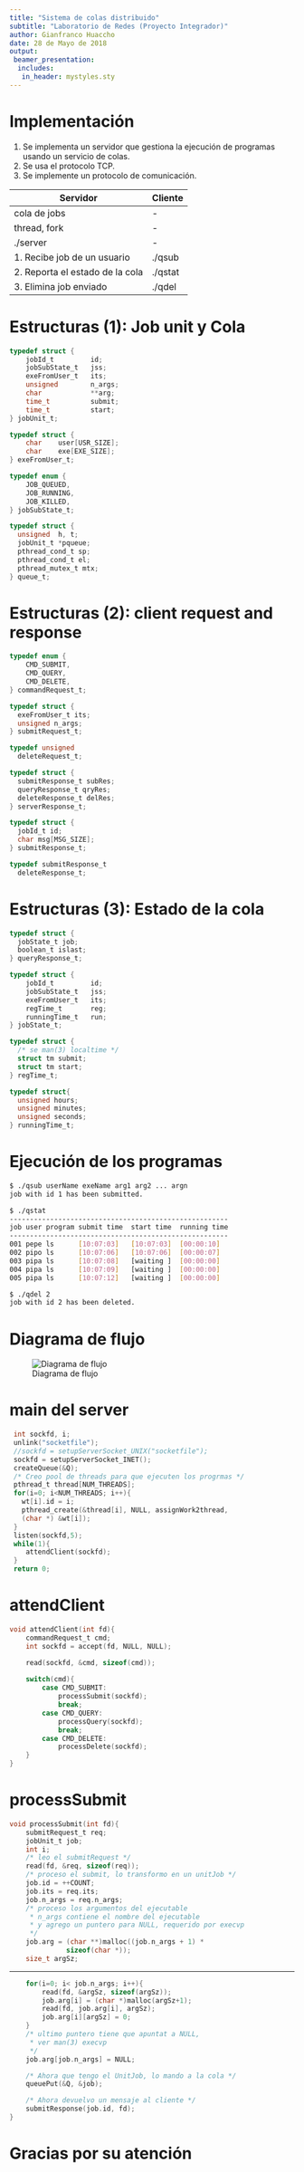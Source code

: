 ```yaml
---
title: "Sistema de colas distribuido"
subtitle: "Laboratorio de Redes (Proyecto Integrador)"
author: Gianfranco Huaccho
date: 28 de Mayo de 2018
output:
 beamer_presentation:
  includes:
   in_header: mystyles.sty
---
```

# Implementación

1. Se implementa un servidor que gestiona la ejecución de programas
   usando un servicio de colas.
2. Se usa el protocolo TCP.
3. Se implemente un protocolo de comunicación.


Servidor | Cliente
-------- | --------
cola de jobs | -
thread, fork | -
./server | -
 1. Recibe job de un usuario | ./qsub
 2. Reporta el estado de la cola | ./qstat
 3. Elimina job enviado | ./qdel

# Estructuras (1): Job unit y Cola

\begincols
\begincol{.6\textwidth}
```c
typedef struct {
	jobId_t			id;
	jobSubState_t	jss;
	exeFromUser_t	its;
	unsigned		n_args;
	char			**arg;
	time_t			submit;
	time_t			start;
} jobUnit_t;

typedef struct {
	char	user[USR_SIZE];
	char	exe[EXE_SIZE];
} exeFromUser_t;
```
\endcol
\begincol{.4\textwidth}
```c
typedef enum {
	JOB_QUEUED,
	JOB_RUNNING,
	JOB_KILLED,
} jobSubState_t;

typedef struct {
  unsigned 	h, t;
  jobUnit_t *pqueue;
  pthread_cond_t sp;
  pthread_cond_t el;
  pthread_mutex_t mtx;
} queue_t;

```
\endcol
\endcols

# Estructuras (2): client request and response

\begincols
\begincol{.5\textwidth}
```c
typedef enum {
	CMD_SUBMIT,
	CMD_QUERY,
	CMD_DELETE,
} commandRequest_t;

typedef struct {
  exeFromUser_t	its;
  unsigned n_args;
} submitRequest_t;

typedef unsigned
  deleteRequest_t;
```
\endcol
\begincol{.5\textwidth}
```c
typedef struct {
  submitResponse_t subRes;
  queryResponse_t qryRes;
  deleteResponse_t delRes;
} serverResponse_t;

typedef struct {
  jobId_t id;
  char msg[MSG_SIZE];
} submitResponse_t;

typedef submitResponse_t
  deleteResponse_t;
```
\endcol
\endcols

# Estructuras (3): Estado de la cola 

\begincols
\begincol{0.5\textwidth}
```c
typedef struct {
  jobState_t job;
  boolean_t islast;
} queryResponse_t;

typedef struct {
	jobId_t			id;
	jobSubState_t	jss;
	exeFromUser_t	its;
	regTime_t		reg;
	runningTime_t	run;
} jobState_t;
```
\endcol
\begincol{0.5\textwidth}
```c
typedef struct {
  /* se man(3) localtime */
  struct tm submit;
  struct tm start;
} regTime_t;

typedef struct{
  unsigned hours;
  unsigned minutes;
  unsigned seconds;
} runningTime_t;
```
\endcol
\endcols


# Ejecución de los programas
```bash
$ ./qsub userName exeName arg1 arg2 ... argn
job with id 1 has been submitted.
```
```bash
$ ./qstat
------------------------------------------------------
job user program submit time  start time  running time
------------------------------------------------------
001 pepe ls      [10:07:03]   [10:07:03]  [00:00:10]
002 pipo ls      [10:07:06]   [10:07:06]  [00:00:07]
003 pipa ls      [10:07:08]   [waiting ]  [00:00:00]
004 pipa ls      [10:07:09]   [waiting ]  [00:00:00]
005 pipa ls      [10:07:12]   [waiting ]  [00:00:00]
```
```bash
$ ./qdel 2
job with id 2 has been deleted.
```

# Diagrama de flujo

![Diagrama de flujo](plots/diagrama_flujo.jpg)


# main del server
```c
 int sockfd, i;
 unlink("socketfile");
 //sockfd = setupServerSocket_UNIX("socketfile");
 sockfd = setupServerSocket_INET();
 createQueue(&Q);
 /* Creo pool de threads para que ejecuten los progrmas */
 pthread_t thread[NUM_THREADS];
 for(i=0; i<NUM_THREADS; i++){
   wt[i].id = i;
   pthread_create(&thread[i], NULL, assignWork2thread,
   (char *) &wt[i]);
 }
 listen(sockfd,5);
 while(1){
	attendClient(sockfd);
 }
 return 0; 
```

# attendClient
```c
void attendClient(int fd){
	commandRequest_t cmd;
	int sockfd = accept(fd, NULL, NULL);

	read(sockfd, &cmd, sizeof(cmd));
	
	switch(cmd){
		case CMD_SUBMIT:
			processSubmit(sockfd);
			break;
		case CMD_QUERY:
			processQuery(sockfd);
			break;
		case CMD_DELETE:
			processDelete(sockfd);
	}
}
```
# processSubmit
```c
void processSubmit(int fd){
	submitRequest_t req;
	jobUnit_t job;
	int i;
	/* leo el submitRequest */
	read(fd, &req, sizeof(req));
	/* proceso el submit, lo transformo en un unitJob */
	job.id = ++COUNT;
	job.its = req.its;
	job.n_args = req.n_args;
	/* proceso los argumentos del ejecutable
	 * n_args contiene el nombre del ejecutable
	 * y agrego un puntero para NULL, requerido por execvp
	 */
	job.arg = (char **)malloc((job.n_args + 1) * 
			  sizeof(char *));
	size_t argSz;
```
---
```c
	for(i=0; i< job.n_args; i++){
		read(fd, &argSz, sizeof(argSz));
		job.arg[i] = (char *)malloc(argSz+1);
		read(fd, job.arg[i], argSz);
		job.arg[i][argSz] = 0;
	}
	/* ultimo puntero tiene que apuntat a NULL,
	 * ver man(3) execvp
	 */
	job.arg[job.n_args] = NULL;

	/* Ahora que tengo el UnitJob, lo mando a la cola */
	queuePut(&Q, &job);

	/* Ahora devuelvo un mensaje al cliente */
	submitResponse(job.id, fd);
}
```

# Gracias por su atención
